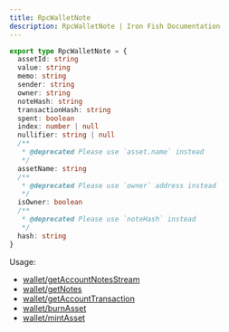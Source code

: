 ```yaml
---
title: RpcWalletNote
description: RpcWalletNote | Iron Fish Documentation
---
```

```typescript
export type RpcWalletNote = {
  assetId: string
  value: string
  memo: string
  sender: string
  owner: string
  noteHash: string
  transactionHash: string
  spent: boolean
  index: number | null
  nullifier: string | null
  /**
   * @deprecated Please use `asset.name` instead
   */
  assetName: string
  /**
   * @deprecated Please use `owner` address instead
   */
  isOwner: boolean
  /**
   * @deprecated Please use `noteHash` instead
   */
  hash: string
}
```

Usage: 
- [wallet/getAccountNotesStream](/developers/documentation/rpc/wallet/get_account_notes_stream)
- [wallet/getNotes](/developers/documentation/rpc/wallet/get_notes)
- [wallet/getAccountTransaction](/developers/documentation/rpc/wallet/get_account_transaction)
- [wallet/burnAsset](/developers/documentation/rpc/wallet/burn_asset)
- [wallet/mintAsset](/developers/documentation/rpc/wallet/mint_asset)
